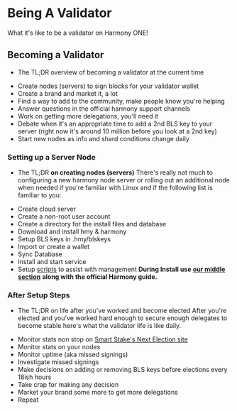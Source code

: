 # Being A Validator
What it's like to be a validator on Harmony ONE!
## Becoming a Validator
- The TL;DR overview of becoming a validator at the current time
* Create nodes \(servers\) to sign blocks for your validator wallet
* Create a brand and market it, a lot
* Find a way to add to the community, make people know you're helping
* Answer questions in the official harmony support channels
* Work on getting more delegations, you'll need it
* Debate when it's an appropriate time to add a 2nd BLS key to your server \(right now it's around 10 million before you look at a 2nd key\)
* Start new nodes as info and shard conditions change daily
### Setting up a Server Node
- The TL;DR **on creating nodes \(servers\)**
There's really not much to configuring a new harmony node server or rolling out an additional node when needed if you're familiar with Linux and if the following list is familiar to you:
* Create cloud server
* Create a non-root user account
* Create a directory for the install files and database
* Download and install hmy & harmony
* Setup BLS keys in .hmy/blskeys
* Import or create a wallet
* Sync Database
* Install and start service
* Setup [scripts](../../after-node-setup/validator-tools/scripts/) to assist with management
**During Install use** [**our middle section**](/official) **along with the official Harmony guide.**
### After Setup Steps
- The TL;DR on life after you've worked and become elected
After you're elected and you've worked hard enough to secure enough delegates to become stable here's what the validator life is like daily.
* Monitor stats non stop on [Smart Stake's Next Election site](https://harmony.smartstake.io/election)
* Monitor stats on your nodes
* Monitor uptime \(aka missed signings\)
* Investigate missed signings
* Make decisions on adding or removing BLS keys before elections every 18ish hours
* Take crap for making any decision
* Market your brand some more to get more delegations
* Repeat